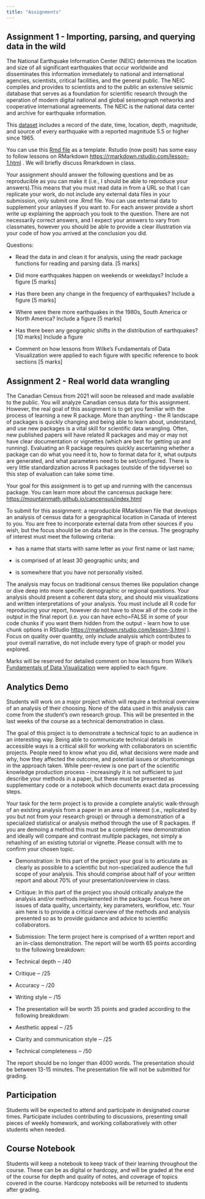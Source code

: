 ```yaml
---
title: "Assignments"
---
```


## Assignment 1 - Importing, parsing, and querying data in the wild

The National Earthquake Information Center (NEIC) determines the location and size of all significant earthquakes that occur worldwide and disseminates this information immediately to national and international agencies, scientists, critical facilities, and the general public. The NEIC compiles and provides to scientists and to the public an extensive seismic database that serves as a foundation for scientific research through the operation of modern digital national and global seismograph networks and cooperative international agreements. The NEIC is the national data center and archive for earthquake information.

This [dataset](database.csv) includes a record of the date, time, location, depth, magnitude, and source of every earthquake with a reported magnitude 5.5 or higher since 1965.

You can use this [Rmd file](GG606_assignment_1_sample.Rmd) as a template. Rstudio (now posit) has some easy to follow lessons on RMarkdown <https://rmarkdown.rstudio.com/lesson-1.html> . We will briefly discuss Rmarkdown in class.

Your assignment should answer the following questions and be as reproducible as you can make it (i.e., I should be able to reproduce your answers).This means that you must read data in from a URL so that I can replicate your work, do not include any external data files in your submission, only submit one .Rmd file. You can use external data to supplement your anlayses if you want to. For each answer provide a short write up explaining the approach you took to the question. There are not necessarily correct answers, and I expect your answers to vary from classmates, however you should be able to provide a clear illustration via your code of how you arrived at the conclusion you did.

Questions:

-   Read the data in and clean it for analysis, using the readr package functions for reading and parsing data. \[5 marks\]

-   Did more earthquakes happen on weekends or weekdays? Include a figure \[5 marks\]

-   Has there been any change in the frequency of earthquakes? Include a figure \[5 marks\]

-   Where were there more earthquakes in the 1980s, South America or North America? Include a figure \[5 marks\]

-   Has there been any geographic shifts in the distribution of earthquakes? \[10 marks\] Include a figure

-   Comment on how lessons from Wilke's Fundamentals of Data Visualization were applied to each figure with specific reference to book sections \[5 marks\]

## Assignment 2 - Real world data wrangling

The Canadian Census from 2021 will soon be released and made available to the public. You will analyze Canadian census data for this assignment. However, the real goal of this assignment is to get you familiar with the process of learning a new R package. More than anything - the R landscape of packages is quickly changing and being able to learn about, understand, and use new packages is a vital skill for scientific data wrangling. Often, new published papers will have related R packages and may or may not have clear documentation or vignettes (which are best for getting up and running). Evaluating an R package requires quickly ascertaining whether a package can do what you need it to, how to format data for it, what outputs are generated, and what parameters need to be set/configured. There is very little standardization across R packages (outside of the tidyverse) so this step of evaluation can take some time.

Your goal for this assignment is to get up and running with the cancensus package. You can learn more about the cancensus package here: <https://mountainmath.github.io/cancensus/index.html>

To submit for this assignment: a reproducible RMarkdown file that develops an analysis of census data for a geographical location in Canada of interest to you. You are free to incorporate external data from other sources if you wish, but the focus should be on data that are in the census. The geography of interest must meet the following criteria:

-   has a name that starts with same letter as your first name or last name;

-   is comprised of at least 30 geographic units; and

-   is somewhere that you have not personally visited.

The analysis may focus on traditional census themes like population change or dive deep into more specific demographic or regional questions. Your analysis should present a coherent data story, and should mix visualizations and written interpretations of your analysis. You must include all R code for reproducing your report, however do not have to show all of the code in the output in the final report (i.e. you can have echo=FALSE in some of your code chunks if you want them hidden from the output - learn how to use chunk options in RStudio <https://rmarkdown.rstudio.com/lesson-3.html> ). Focus on quality over quantity, only include analysis which contributes to your overall narrative, do not include every type of graph or model you explored.

Marks will be reserved for detailed comment on how lessons from Wilke's [Fundamentals of Data Visualization](https://clauswilke.com/dataviz/) were applied to each figure.

## Analytics Demo

Students will work on a major project which will require a technical overview of an analysis of their choosing. None of the data used in this analysis can come from the student's own research group. This will be presented in the last weeks of the course as a technical demonstration in class.

The goal of this project is to demonstrate a technical topic to an audience in an interesting way. Being able to communicate technical details in accessible ways is a critical skill for working with collaborators on scientific projects. People need to know what you did, what decisions were made and why, how they affected the outcome, and potential issues or shortcomings in the approach taken. While peer-review is one part of the scientific knowledge production process - increasingly it is not sufficient to just describe your methods in a paper, but these must be presented as supplementary code or a notebook which documents exact data processing steps.

Your task for the term project is to provide a complete analytic walk-through of an existing analysis from a paper in an area of interest (i.e., replicated by you but not from your research group) or through a demonstration of a specialized statistical or analysis method through the use of R packages. If you are demoing a method this must be a completely new demonstration and ideally will compare and contrast multiple packages, not simply a rehashing of an existing tutorial or vignette. Please consult with me to confirm your chosen topic.

-   Demonstration: In this part of the project your goal is to articulate as clearly as possible to a scientific but non-specialized audience the full scope of your analysis. This should comprise about half of your written report and about 70% of your presentation/overview in class.

-   Critique: In this part of the project you should critically analyze the analysis and/or methods implemented in the package. Focus here on issues of data quality, uncertainty, key parameters, workflow, etc. Your aim here is to provide a critical overview of the methods and analysis presented so as to provide guidance and advice to scientific collaborators.

-   Submission: The term project here is comprised of a written report and an in-class demonstration. The report will be worth 65 points according to the following breakdown:

-   Technical depth ‒ /40

-   Critique ‒ /25

-   Accuracy ‒ /20

-   Writing style ‒ /15

-   The presentation will be worth 35 points and graded according to the following breakdown:

-   Aesthetic appeal ‒ /25

-   Clarity and communication style ‒ /25

-   Technical completeness ‒ /50

The report should be no longer than 4000 words. The presentation should be between 13-15 minutes. The presentation file will not be submitted for grading.

## Participation

Students will be expected to attend and participate in designated course times. Participate includes contributing to discussions, presenting small pieces of weekly homework, and working collaboratively with other students when needed.

## Course Notebook

Students will keep a notebook to keep track of their learning throughout the course. These can be as digital or hardcopy, and will be graded at the end of the course for depth and quality of notes, and coverage of topics covered in the course. Hardcopy notebooks will be returned to students after grading.
